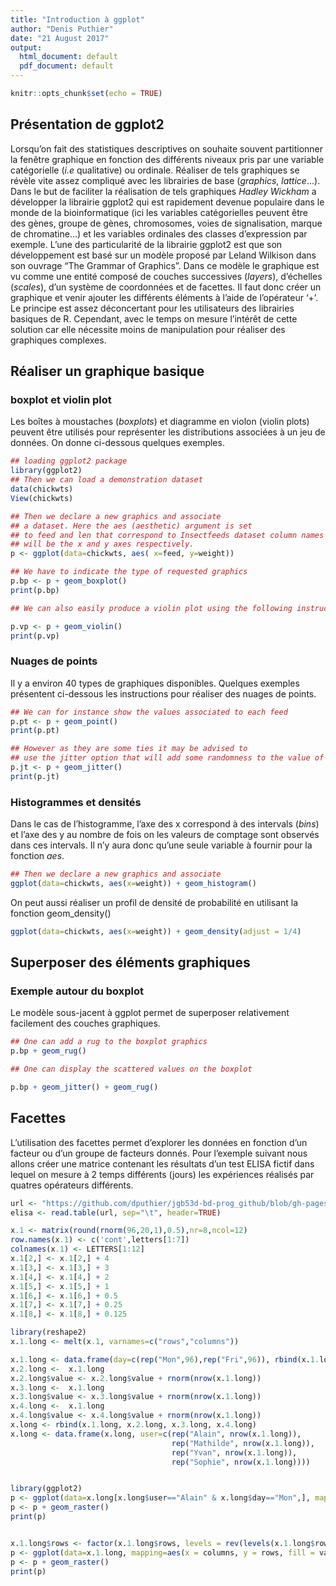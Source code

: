 ```yaml
---
title: "Introduction à ggplot"
author: "Denis Puthier"
date: "21 August 2017"
output:
  html_document: default
  pdf_document: default
---
```


```r
knitr::opts_chunk$set(echo = TRUE)
```

## Présentation de ggplot2

Lorsqu'on fait des statistiques descriptives on souhaite souvent partitionner la fenêtre graphique en fonction des différents niveaux pris par une variable catégorielle (*i.e* qualitative) ou ordinale. Réaliser de tels graphiques se révèle vite assez compliqué avec les librairies de base (*graphics*, *lattice*...). Dans le but de faciliter la réalisation de tels graphiques *Hadley Wickham* a développer la librairie ggplot2 qui est rapidement devenue populaire dans le monde de la bioinformatique (ici les variables catégorielles peuvent être des gènes, groupe de gènes, chromosomes, voies de signalisation, marque de chromatine...) et les variables ordinales des classes d'expression par exemple. L'une des particularité de la librairie ggplot2 est que son développement est basé sur un modèle proposé par Leland Wilkison dans son ouvrage "The Grammar of Graphics". Dans ce modèle le graphique est vu comme une entité composé de couches successives (*layers*), d'échelles (*scales*), d'un système de coordonnées et de facettes. Il faut donc créer un graphique et venir ajouter les différents éléments à l'aide de l'opérateur '+'. Le principe est assez déconcertant pour les utilisateurs des librairies basiques de R. Cependant, avec le temps on mesure l'intérêt de cette solution car elle nécessite moins de manipulation pour réaliser des graphiques complexes.

## Réaliser un graphique basique

### boxplot et violin plot

Les boîtes à moustaches (*boxplots*) et diagramme en violon (violin plots) peuvent être utilisés pour représenter les distributions associées à un jeu de données. On donne ci-dessous quelques exemples.

```r
## loading ggplot2 package
library(ggplot2)
## Then we can load a demonstration dataset
data(chickwts)
View(chickwts)

## Then we declare a new graphics and associate 
## a dataset. Here the aes (aesthetic) argument is set
## to feed and len that correspond to Insectfeeds dataset column names and 
## will be the x and y axes respectively.
p <- ggplot(data=chickwts, aes( x=feed, y=weight))

## We have to indicate the type of requested graphics 
p.bp <- p + geom_boxplot()
print(p.bp)

## We can also easily produce a violin plot using the following instructions

p.vp <- p + geom_violin()
print(p.vp)
```

### Nuages de points

Il y a environ 40 types de graphiques disponibles. Quelques exemples présentent ci-dessous les instructions pour réaliser des nuages de points.

```r
## We can for instance show the values associated to each feed
p.pt <- p + geom_point()
print(p.pt)

## However as they are some ties it may be advised to
## use the jitter option that will add some randomness to the value of the x axis (that here are categorical but can be viewed as 1, 2, 3...)
p.jt <- p + geom_jitter()
print(p.jt)

```

### Histogrammes et densités

Dans le cas de l'histogramme, l'axe des x correspond à des intervals (*bins*) et l'axe des y au nombre de fois on les valeurs de comptage sont observés dans ces intervals. Il n'y aura donc qu'une seule variable à fournir pour la fonction *aes*.

```r

## Then we declare a new graphics and associate 
ggplot(data=chickwts, aes(x=weight)) + geom_histogram()

```

On peut aussi réaliser un profil de densité de probabilité en utilisant la fonction geom_density()

```r
ggplot(data=chickwts, aes(x=weight)) + geom_density(adjust = 1/4)
```

## Superposer des éléments graphiques

### Exemple autour du boxplot

Le modèle sous-jacent à ggplot permet de superposer relativement facilement des couches graphiques.


```r
## One can add a rug to the boxplot graphics
p.bp + geom_rug()

## One can display the scattered values on the boxplot

p.bp + geom_jitter() + geom_rug()
```

<!--
### Ajouter des barres d'erreurs

Pour présenter l'utilisation des barres d'erreurs nous allons tout d'abord calculer la moyenne et l'écart-type dans chacune des classes.

```r
## First let's calculate the mean and standard deviation values
chickwts.mean <- tapply(chickwts$weight, chickwts$feed, mean)
chickwts.sd <- tapply(chickwts$weight, chickwts$feed, sd)
chickwts.summary <- data.frame(mean=chickwts.mean, 
                               sd=chickwts.sd,
                               feed=names(chickwts.mean))

## Now let's create the diagram

ggplot(data=chickwts.summary, mapping=aes(x=feed, y=mean, fill=feed))  +    
  geom_bar(stat="identity") + 
  geom_errorbar(mapping=aes(ymin=mean-sd, ymax=mean+sd),
                        width=.2,
                        position=position_dodge(.9)) +
  scale_fill_manual(values=c("#A6CEE3",
                             "#1F78B4",
                             "#B2DF8A",
                             "#33A02C",
                             "#FB9A99",
                             "#E31A1C")) + 
  theme_minimal() +
  theme(legend.position="top") +
  coord_flip()
```
-->

## Facettes

L'utilisation des facettes permet d'explorer les données en fonction d'un facteur ou d'un groupe de facteurs donnés. Pour l'exemple suivant nous allons créer une matrice contenant les résultats d'un test ELISA fictif dans lequel on mesure à 2 temps différents (jours) les expériences réalisés par quatres opérateurs différents.


```r
url <- "https://github.com/dputhier/jgb53d-bd-prog_github/blob/gh-pages/data/elisa/elisa_artificial.txt"
elisa <- read.table(url, sep="\t", header=TRUE)

```


```r

x.1 <- matrix(round(rnorm(96,20,1),0.5),nr=8,ncol=12)
row.names(x.1) <- c('cont',letters[1:7])
colnames(x.1) <- LETTERS[1:12]
x.1[2,] <- x.1[2,] + 4
x.1[3,] <- x.1[3,] + 3
x.1[4,] <- x.1[4,] + 2
x.1[5,] <- x.1[5,] + 1
x.1[6,] <- x.1[6,] + 0.5
x.1[7,] <- x.1[7,] + 0.25
x.1[8,] <- x.1[8,] + 0.125

library(reshape2)
x.1.long <- melt(x.1, varnames=c("rows","columns"))

x.1.long <- data.frame(day=c(rep("Mon",96),rep("Fri",96)), rbind(x.1.long,x.1.long))
x.2.long <-  x.1.long
x.2.long$value <- x.2.long$value + rnorm(nrow(x.1.long))
x.3.long <-  x.1.long
x.3.long$value <- x.3.long$value + rnorm(nrow(x.1.long))
x.4.long <-  x.1.long
x.4.long$value <- x.4.long$value + rnorm(nrow(x.1.long))
x.long <- rbind(x.1.long, x.2.long, x.3.long, x.4.long)
x.long <- data.frame(x.long, user=c(rep("Alain", nrow(x.1.long)),
                                    rep("Mathilde", nrow(x.1.long)),
                                    rep("Yvan", nrow(x.1.long)),
                                    rep("Sophie", nrow(x.1.long))))


library(ggplot2)
p <- ggplot(data=x.long[x.long$user=="Alain" & x.long$day=="Mon",], mapping=aes(x = columns, y = rows, fill = value))
p <- p + geom_raster()
print(p)


x.1.long$rows <- factor(x.1.long$rows, levels = rev(levels(x.1.long$rows)))
p <- ggplot(data=x.1.long, mapping=aes(x = columns, y = rows, fill = value))
p <- p + geom_raster()
print(p)

```















